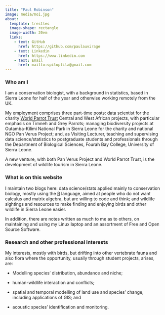 ```yaml
---
title: "Paul Robinson"
image: media/moi.jpg
about:
  template: trestles
  image-shape: rectangle
  image-width: 20em
  links: 
    - text: GitHub
      href: https://github.com/paulauvirage
    - text: Linkedin
      href: https://www.linkedin.com
    - text: Email
      href: mailto:spiloptila@gmail.com
---
```


### Who am I

I am a conservation biologist, with a background in statistics, based in Sierra Leone for half of the year and otherwise working remotely from the UK.

My employment comprises three part-time posts: data scientist for the charity [World Parrot Trust](https://www.parrots.org/) Central and West African projects, with particular emphasis on Timneh and Grey Parrots; managing biodiversity projects at Outamba-Kilimi National Park in Sierra Leone for the charity and national NGO Pan Verus Project; and, as Visiting Lecturer, teaching and supervising data science/statistics to postgraduate students and professionals through the Department of Biological Sciences, Fourah Bay College, University of Sierra Leone.

A new venture, with both Pan Verus Project and World Parrot Trust, is the development of wildlife tourism in Sierra Leone.

### What is on this website

I maintain two blogs here: data science/stats applied mainly to conservation biology, mostly using the [R](https://www.r-project.org/) language, aimed at people who do not want calculus and matrix algebra, but are willing to code and think; and wildlife sightings and resources to make finding and enjoying birds and other wildlife in Sierra Leone easier.

In addition, there are notes written as much to me as to others, on maintaining and using my Linux laptop and an assortment of Free and Open Source Software.

### Research and other professional interests

My interests, mostly with birds, but drifting into other vertebrate fauna and also flora where the opportunity, usually through student projects, arises, are:

-   Modelling species' distribution, abundance and niche;

-   human-wildlife interaction and conflicts;

-   spatial and temporal modelling of land use and species' change, including applications of GIS; and

-   acoustic species' identification and monitoring.

### 
